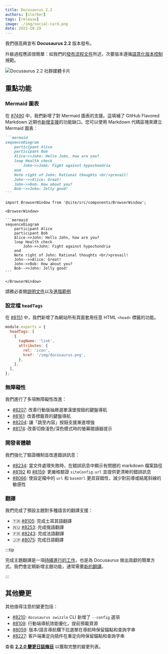 ```yaml
---
title: Docusaurus 2.2
authors: [slorber]
tags: [release]
image: ./img/social-card.png
date: 2022-10-29
---
```


我們很高興宣布 **Docusaurus 2.2** 版本發布。

升級過程應該很簡單：如我們的[發布流程文件](/community/release-process)所述，次要版本遵循[語意化版本控制](https://semver.org/)規範。

![Docusaurus 2.2 社群媒體卡片](./img/social-card.png)

## 重點功能

### Mermaid 圖表

在 [#7490](https://github.com/facebook/docusaurus/pull/7490) 中，我們新增了對 Mermaid 圖表的支援。這填補了 GitHub Flavored Markdown 近期也[新增支援](https://github.blog/2022-02-14-include-diagrams-markdown-files-mermaid/)的功能缺口。您可以使用 Markdown 代碼區塊來建立 Mermaid 圖表：

````md
```mermaid
sequenceDiagram
    participant Alice
    participant Bob
    Alice->>John: Hello John, how are you?
    loop Health check
        John->>John: Fight against hypochondria
    end
    Note right of John: Rational thoughts <br/>prevail!
    John-->>Alice: Great!
    John->>Bob: How about you?
    Bob-->>John: Jolly good!
```
````

````mdx-code-block
import BrowserWindow from '@site/src/components/BrowserWindow';

<BrowserWindow>

```mermaid
sequenceDiagram
    participant Alice
    participant Bob
    Alice->>John: Hello John, how are you?
    loop Health check
        John->>John: Fight against hypochondria
    end
    Note right of John: Rational thoughts <br/>prevail!
    John-->>Alice: Great!
    John->>Bob: How about you?
    Bob-->>John: Jolly good!
```

</BrowserWindow>

````

請務必查閱[說明文件](/docs/markdown-features/diagrams)以及[進階範例](/tests/pages/diagrams)

### 設定檔 `headTags`

在 [#8151](https://github.com/facebook/docusaurus/pull/8151) 中，我們新增了為網站所有頁面套用任意 HTML `<head>` 標籤的功能。

```js title="docusaurus.config.js"
module.exports = {
  headTags: [
    {
      tagName: 'link',
      attributes: {
        rel: 'icon',
        href: '/img/docusaurus.png',
      },
    },
  ],
};
```

### 無障礙性

我們進行了多項無障礙性改進：

- [#8207](https://github.com/facebook/docusaurus/pull/8207): 改善行動版抽屜選單漢堡按鈕的鍵盤導航
- [#8161](https://github.com/facebook/docusaurus/pull/8161): 改善標籤頁的鍵盤導航
- [#8204](https://github.com/facebook/docusaurus/pull/8204): 讓「跳至內容」按鈕支援漸進增強
- [#8174](https://github.com/facebook/docusaurus/pull/8174): 改善切換淺色/深色模式時的螢幕閱讀器提示

### 開發者體驗

我們強化了驗證機制並改進錯誤訊息：

- [#8234](https://github.com/facebook/docusaurus/pull/8234): 當文件處理失敗時，在錯誤訊息中顯示有問題的 markdown 檔案路徑
- [#8192](https://github.com/facebook/docusaurus/pull/8192) 和 [#8159](https://github.com/facebook/docusaurus/pull/8159): 更嚴格驗證 `siteConfig.url` 並提供更清晰的錯誤訊息
- [#8066](https://github.com/facebook/docusaurus/pull/8066): 使設定檔中的 `url` 和 `baseUrl` 更具容錯性，減少對前導或結尾斜線的敏感性

### 翻譯

我們完成了預設主題對多種語言的翻譯支援：

- 🇹🇷 [#8105](https://github.com/facebook/docusaurus/pull/8105): 完成土耳其語翻譯
- 🇷🇺 [#8253](https://github.com/facebook/docusaurus/pull/8253): 完成俄語翻譯
- 🇫🇷 [#8243](https://github.com/facebook/docusaurus/pull/8243): 完成法語翻譯
- 🇯🇵 [#8075](https://github.com/facebook/docusaurus/pull/8075): 完成日語翻譯

:::tip

完成主題翻譯是一項[持續進行的工作](https://github.com/facebook/docusaurus/issues/3526)，也是為 Docusaurus 做出貢獻的簡單方式。我們會定期新增主題功能，通常需要[新的翻譯](https://github.com/facebook/docusaurus/issues/3526)。

:::

## 其他變更

其他值得注意的變更包括：

- [#8210](https://github.com/facebook/docusaurus/pull/8210): `docusaurus swizzle` CLI 新增了 `--config` 選項
- [#8109](https://github.com/facebook/docusaurus/pull/8109): 行動端導航效能優化，提前預載資源
- [#8059](https://github.com/facebook/docusaurus/pull/8059): 版本/語言導航欄下拉選單在導航時保留錨點和查詢字串
- [#8227](https://github.com/facebook/docusaurus/pull/8227): 客戶端重定向插件在重定向時保留錨點和查詢字串

查看 **[2.2.0 變更日誌條目](/changelog/2.2.0)** 以獲取完整的變更列表。